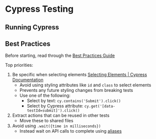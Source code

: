 
<Meta title="E2E Testing" />

# Cypress Testing

## Running Cypress

## Best Practices

Before starting, read through the [Best Practices Guide](https://docs.cypress.io/guides/references/best-practices)

Top priorities:

1. Be specific when selecting elements [Selecting Elements | Cypress Documentation](https://docs.cypress.io/guides/references/best-practices#Selecting-Elements)
   - Avoid using styling attributes like `id` and `class` to select elements
   - Prevents any future styling changes from breaking tests
   - Use one of the following:
     - Select by text: `cy.contains('Submit').click()`
     - Select by Cypress attribute: `cy.get('[data-testId=submit]').click()`
2. Extract actions that can be reused in other tests
   - Move these to shared files
3. Avoid using `.wait({time in milliseconds})`
   - Instead wait on API calls to complete using [aliases](https://docs.cypress.io/guides/core-concepts/variables-and-aliases#Requests)
